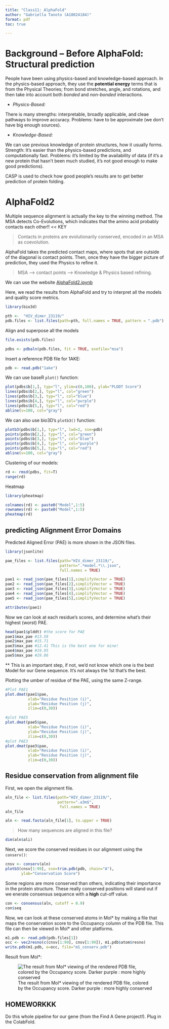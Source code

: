 ```yaml
---
title: "Class11: AlphaFold"
author: "Gabriella Tanoto (A18024184)"
format: pdf
toc: true

---
```

# Background -- Before AlphaFold: Structural prediction

People have been using physics-based and knowledge-based approach. In the physics-based approach, they use the **potential energy** terms that is from the Physical Theories; from bond stretches, angle, and rotations, and then take into account both *bonded* and *non-bonded* interactions.

- *Physics-Based:*

There is many strengths: interpretable, broadly applicable, and cleae pathways to improve accuracy. Problems: have to be approximate (we don't have big enough sources).

- *Knowledge-Based:*

We can use previous knowledge of protein structures, how it usually forms. Strength: It's easier than the physics-based predictions, and computationally fast. Problems: it's limited by the availability of data (if it's a new protein that hasn't been much studied, it's not good enough to make good predictions).

CASP is used to check how good people's results are to get better prediction of protein folding. 


# AlphaFold2

Multiple sequence alignment is actually the key to the winning method. The MSA detects Co-Evolutions, which indicates that the amino acid probably contacts each other!! << KEY

> Contacts in proteins are evolutionarily conserved, encoded in an MSA as coevolution.

AlphaFold takes the predicted contact maps, where spots that are outside of the diagonal is contact points. Then, once they have the bigger picture of prediction, they used the Physics to refine it.

> MSA --> contact points --> Knowledge & Physics based refining.

We can use the website [AlphaFold2.ipynb](https://colab.research.google.com/github/sokrypton/ColabFold/blob/main/AlphaFold2.ipynb)


Here, we read the results from AlphaFold and try to interpret all the models and quality score metrics.

```r
library(bio3d)

pth <-  "HIV_dimer_23119/"
pdb.files <- list.files(path=pth, full.names = TRUE, pattern = ".pdb")

```

Align and superpose all the models
```r
file.exists(pdb.files)
```
```r
pdbs <- pdbaln(pdb.files, fit = TRUE, exefile="msa")
```

Insert a reference PDB file for 1AKE:
```r
pdb <- read.pdb("1ake")
```

We can use baseR `plot()` function:
```r
plot(pdbs$b[1,], typ="l", ylim=c(0,100), ylab="PLDDT Score")
lines(pdbs$b[2,], typ="l", col="green")
lines(pdbs$b[3,], typ="l", col="blue")
lines(pdbs$b[4,], typ="l", col="purple")
lines(pdbs$b[5,], typ="l", col="red")
abline(v=100, col="gray")
```
We can also use bio3D's `plotb3()` function:
```r
plotb3(pdbs$b[1,], typ="l", lwd=2, sse=pdb)
points(pdbs$b[2,], typ="l", col="green")
points(pdbs$b[3,], typ="l", col="blue")
points(pdbs$b[4,], typ="l", col="purple")
points(pdbs$b[5,], typ="l", col="red")
abline(v=100, col="gray")

```




Clustering of our models:
```r
rd <- rmsd(pdbs, fit=T)
range(rd)
```
Heatmap
```r
library(pheatmap)

colnames(rd) <- paste0("Model",1:5)
rownames(rd) <- paste0("Model",1:5)
pheatmap(rd)

```



## predicting Alignment Error Domains 

Predicted Aligned Error (PAE) is more shown in the JSON files. 
```r
library(jsonlite)

pae_files <- list.files(path="HIV_dimer_23119/",
                        pattern=".*model.*\\.json",
                        full.names = TRUE)

pae1 <- read_json(pae_files[1],simplifyVector = TRUE)
pae2 <- read_json(pae_files[2],simplifyVector = TRUE)
pae3 <- read_json(pae_files[3],simplifyVector = TRUE)
pae4 <- read_json(pae_files[4],simplifyVector = TRUE)
pae5 <- read_json(pae_files[5],simplifyVector = TRUE)

attributes(pae1)

```

Now we can look at each residue's scores, and determine what's their highest (worst) PAE.
```r
head(pae1$plddt) #the score for PAE
pae1$max_pae #13.58
pae2$max_pae #15.71
pae3$max_pae #12.41 This is the best one for mine!
pae4$max_pae #19.95
pae5$max_pae #29.86
```
** This is an important step, if not, we'd not know which one is the best Model for our Gene sequence. It's not always the 1st that's the best.

Plotting the umber of residue of the PAE, using the same Z-range.
```r
#Plot PAE1
plot.dmat(pae1$pae, 
          xlab="Residue Position (i)",
          ylab="Residue Position (j)",
          zlim=c(0,30))

#plot PAE5
plot.dmat(pae5$pae, 
          xlab="Residue Position (i)",
          ylab="Residue Position (j)",
          zlim=c(0,30))
#plot PAE3
plot.dmat(pae3$pae, 
          xlab="Residue Position (i)",
          ylab="Residue Position (j)",
          zlim=c(0,30))
```


## Residue conservation from alignment file

First, we open the alignment file. 
```r
aln_file <- list.files(path="HIV_dimer_23119/",
                       pattern=".a3m$",
                        full.names = TRUE)
aln_file
```
```r
aln <- read.fasta(aln_file[1], to.upper = TRUE)

```
> How many sequences are aligned in this file?

```r
dim(aln$ali)
```

Next, we score the conserved residues in our alignment using the `conserv()`:
```r
cnsv <- conserv(aln)
plotb3(cnsv[1:99], sse=trim.pdb(pdb, chain="A"),
       ylab="Conservation Score")
```
Some regions are more conserved than others, indicating their importance in the protein structure. These really conserved positions will stand out if we enerate consensus sequence with a **high** cut-off value.

```r
con <- consensus(aln, cutoff = 0.9)
con$seq
```

Now, we can look at these conserved atoms in Mol* by making a file that maps the conservation score to the Occupancy column of the PDB file. This file can then be viewed in Mol* and other platforms.

```r
m1.pdb <- read.pdb(pdb.files[1])
occ <- vec2resno(c(cnsv[1:99], cnsv[1:99]), m1.pdb$atom$resno)
write.pdb(m1.pdb, o=occ, file="m1_conserv.pdb")
```

Result from Mol*:

![The result from Mol* viewing of the rendered PDB file, colored by the Occupancy score. Darker purple : more highly conserved](M1_CONSERV.PDB.png)


## HOMEWORKKK
Do this whole pipeline for our gene (from the Find A Gene project!). Plug in the ColabFold. 

